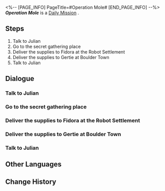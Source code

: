 <%-- [PAGE_INFO]
PageTitle=#Operation Mole#
[END_PAGE_INFO] --%>
{{Stub|Dialogue.}}
{{Mission Infobox
|id            = 3011013
|title         = 
|image         = <!--Mission Operation Mole.png-->
|type          = Daily
|event_name    = 
|chapter       = 
|requirements  = 
|summary       = <!--official mission summary from Fate's Atlas-->
|characters    = Fidora; Gertie; Julian; Oleg; Trailblazer
|startLocation = [[<!--starting world-->]] - [[<!--starting area-->]]
|world         = <!--starting world-->
|area          = <!--starting area-->
|prev          = 
|next          = 
|exp           = 
|credits       = 5000
|stellarJade   = 
|other         = {{Card List|}}
}}
'''''Operation Mole''''' is a [[Daily Mission]]<!--in [world]-->.

==Steps==
# Talk to Julian
# Go to the secret gathering place
# Deliver the supplies to Fidora at the Robot Settlement
# Deliver the supplies to Gertie at Boulder Town
# Talk to Julian

<!--
==Gameplay Notes==

--><!--
==Trial Character==

-->
==Dialogue==
{{Stub Dialogue}}
===Talk to Julian===
{{Mission Description|type=daily|location=<!--to be added-->|Julian of the Moles is looking around here, as if planning something... Should you talk to him?}}
{{Dialogue Start}}
:{{tx}}
{{Dialogue End}}

===Go to the secret gathering place===
{{Mission Description|type=daily|location=<!--to be added-->|update|The sneaky Julian makes you join him. Go to the "Wildfire" gathering place to see what happened.}}
{{Dialogue Start}}
:{{tx}}
{{Dialogue End}}

===Deliver the supplies to Fidora at the Robot Settlement===
{{Mission Description|type=daily|location=<!--to be added-->|update|To help Julian with his Moles' Reinvigoration Plan, you must quickly deliver this box of supplies to Fidora at the Robot Settlement.}}
{{Dialogue Start}}
:{{tx}}
{{Dialogue End}}

===Deliver the supplies to Gertie at Boulder Town===
{{Mission Description|type=daily|location=<!--to be added-->|update|To help Julian with his Moles' Reinvigoration Plan, you must quickly deliver this box of supplies to Gertie at Boulder Town.}}
{{Dialogue Start}}
:{{tx}}
{{Dialogue End}}

===Talk to Julian===
{{Mission Description|type=daily|location=<!--to be added-->|update|The Moles' Reinvigoration Plan is complete! You can't help but think that the adults are acting a little off... Forget it, why worry so much? Julian will give you a reward regardless.}}
{{Dialogue Start}}
:{{tx}}
{{Dialogue End}}

==Other Languages==
{{Other Languages
|en   = Operation Mole
|zhs  = 鼹鼠行动
|zht  = 鼴鼠行動
|ja   = モグラ計画
|ko   = 두더지 행동
|es   = Operación topo
|fr   = Opération Taupe
|ru   = Операция «Кроты»
|th   = ปฏิบัติการตัวตุ่น
|vi   = Chuột Chũi Hành Động
|de   = Operation Maulwurf
|id   = Operasi The Moles
|pt   = Operação Toupeira
}}

==Change History==
{{Change History|1.0}}
